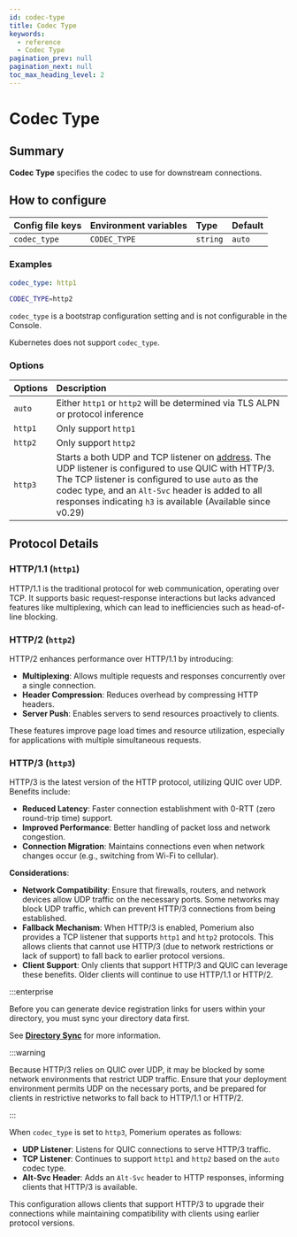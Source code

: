 ```yaml
---
id: codec-type
title: Codec Type
keywords:
  - reference
  - Codec Type
pagination_prev: null
pagination_next: null
toc_max_heading_level: 2
---
```



# Codec Type

## Summary

**Codec Type** specifies the codec to use for downstream connections.

## How to configure

<Tabs>
<TabItem value="Core" label="Core">

| **Config file keys** | **Environment variables** | **Type** | **Default** |
| :------------------- | :------------------------ | :------- | :---------- |
| `codec_type`         | `CODEC_TYPE`              | `string` | `auto`      |

### Examples

```yaml
codec_type: http1
```

```bash
CODEC_TYPE=http2
```

</TabItem>
<TabItem value="Enterprise" label="Enterprise">

`codec_type` is a bootstrap configuration setting and is not configurable in the Console.

</TabItem>
<TabItem value="Kubernetes" label="Kubernetes">

Kubernetes does not support `codec_type`.

</TabItem>
</Tabs>

### Options

| **Options** | **Description** |
| :-- | :-- |
| `auto` | Either `http1` or `http2` will be determined via TLS ALPN or protocol inference |
| `http1` | Only support `http1` |
| `http2` | Only support `http2` |
| `http3` | Starts a both UDP and TCP listener on [address](/docs/reference/address). The UDP listener is configured to use QUIC with HTTP/3. The TCP listener is configured to use `auto` as the codec type, and an `Alt-Svc` header is added to all responses indicating `h3` is available (Available since v0.29) |

## Protocol Details

### HTTP/1.1 (`http1`)

HTTP/1.1 is the traditional protocol for web communication, operating over TCP. It supports basic request-response interactions but lacks advanced features like multiplexing, which can lead to inefficiencies such as head-of-line blocking.

### HTTP/2 (`http2`)

HTTP/2 enhances performance over HTTP/1.1 by introducing:

- **Multiplexing**: Allows multiple requests and responses concurrently over a single connection.
- **Header Compression**: Reduces overhead by compressing HTTP headers.
- **Server Push**: Enables servers to send resources proactively to clients.

These features improve page load times and resource utilization, especially for applications with multiple simultaneous requests.

### HTTP/3 (`http3`)

HTTP/3 is the latest version of the HTTP protocol, utilizing QUIC over UDP. Benefits include:

- **Reduced Latency**: Faster connection establishment with 0-RTT (zero round-trip time) support.
- **Improved Performance**: Better handling of packet loss and network congestion.
- **Connection Migration**: Maintains connections even when network changes occur (e.g., switching from Wi-Fi to cellular).

**Considerations**:

- **Network Compatibility**: Ensure that firewalls, routers, and network devices allow UDP traffic on the necessary ports. Some networks may block UDP traffic, which can prevent HTTP/3 connections from being established.
- **Fallback Mechanism**: When HTTP/3 is enabled, Pomerium also provides a TCP listener that supports `http1` and `http2` protocols. This allows clients that cannot use HTTP/3 (due to network restrictions or lack of support) to fall back to earlier protocol versions.
- **Client Support**: Only clients that support HTTP/3 and QUIC can leverage these benefits. Older clients will continue to use HTTP/1.1 or HTTP/2.

:::enterprise

Before you can generate device registration links for users within your directory, you must sync your directory data first.

See [**Directory Sync**](/docs/capabilities/directory-sync) for more information.

:::warning

Because HTTP/3 relies on QUIC over UDP, it may be blocked by some network environments that restrict UDP traffic. Ensure that your deployment environment permits UDP on the necessary ports, and be prepared for clients in restrictive networks to fall back to HTTP/1.1 or HTTP/2.

:::

When `codec_type` is set to `http3`, Pomerium operates as follows:

- **UDP Listener**: Listens for QUIC connections to serve HTTP/3 traffic.
- **TCP Listener**: Continues to support `http1` and `http2` based on the `auto` codec type.
- **Alt-Svc Header**: Adds an `Alt-Svc` header to HTTP responses, informing clients that HTTP/3 is available.

This configuration allows clients that support HTTP/3 to upgrade their connections while maintaining compatibility with clients using earlier protocol versions.
